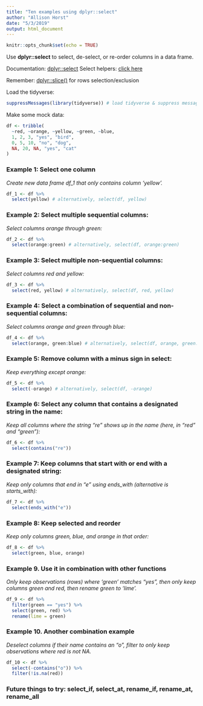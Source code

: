 ```yaml
---
title: "Ten examples using dplyr::select"
author: "Allison Horst"
date: "5/3/2019"
output: html_document
---
```


```r
knitr::opts_chunk$set(echo = TRUE)
```

Use **dplyr::select** to select, de-select, or re-order columns in a data frame. 

Documentation: [dplyr::select](https://dplyr.tidyverse.org/reference/select.html)
Select helpers: [click here](https://www.rdocumentation.org/packages/tidyselect/versions/0.2.5/topics/select_helpers)

Remember: [dplyr::slice()](https://dplyr.tidyverse.org/reference/slice.html) for rows selection/exclusion

Load the tidyverse:
```r
suppressMessages(library(tidyverse)) # load tidyverse & suppress messages
```

Make some mock data:
```r

df <- tribble(
  ~red, ~orange, ~yellow, ~green, ~blue,
  1, 2, 3, "yes", "bird",
  0, 5, 10, "no", "dog",
  NA, 20, NA, "yes", "cat"
)

```


### Example 1: Select one column

*Create new data frame df_1 that only contains column 'yellow'.*

```r

df_1 <- df %>% 
  select(yellow) # alternatively, select(df, yellow)

```

### Example 2: Select multiple sequential columns:

*Select columns orange through green:*

```r

df_2 <- df %>% 
  select(orange:green) # alternatively, select(df, orange:green)

```

### Example 3: Select multiple non-sequential columns:

*Select columns red and yellow:*

```r

df_3 <- df %>% 
  select(red, yellow) # alternatively, select(df, red, yellow)

```

### Example 4: Select a combination of sequential and non-sequential columns:

*Select columns orange and green through blue:*

```r

df_4 <- df %>% 
  select(orange, green:blue) # alternatively, select(df, orange, green:blue)

```

### Example 5: Remove column with a minus sign in select:

*Keep everything _except_ orange:*

```r

df_5 <- df %>% 
  select(-orange) # alternatively, select(df, -orange)

```

### Example 6: Select any column that contains a designated string in the name:

*Keep all columns where the string "re" shows up in the name (here, in "red" and "green"):*

```r

df_6 <- df %>% 
  select(contains("re"))

```

### Example 7: Keep columns that start with or end with a designated string:

*Keep only columns that end in "e" using ends_with (alternative is starts_with):*

```r

df_7 <- df %>% 
  select(ends_with("e"))

```


### Example 8: Keep selected and reorder

*Keep only columns green, blue, and orange in that order:*

```r

df_8 <- df %>% 
  select(green, blue, orange)

```


### Example 9. Use it in combination with other functions

*Only keep observations (rows) where 'green' matches "yes", then only keep columns green and red, then rename green to 'lime'.*

```r

df_9 <- df %>% 
  filter(green == "yes") %>% 
  select(green, red) %>% 
  rename(lime = green)

```

### Example 10. Another combination example

*Deselect columns if their name contains an "o", filter to only keep observations where red is not NA.*

```r

df_10 <- df %>% 
  select(-contains("o")) %>% 
  filter(!is.na(red))

```

### Future things to try: select_if, select_at, rename_if, rename_at, rename_all
